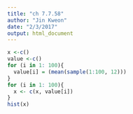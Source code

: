 ```yaml
---
title: "ch 7.7.58"
author: "Jin Kweon"
date: "2/3/2017"
output: html_document
---
```


```r
x <-c()
value <-c()
for (i in 1: 100){
  value[i] = (mean(sample(1:100, 12)))
}
for (i in 1: 100){
  x <- c(x, value[i])
}
hist(x)
```